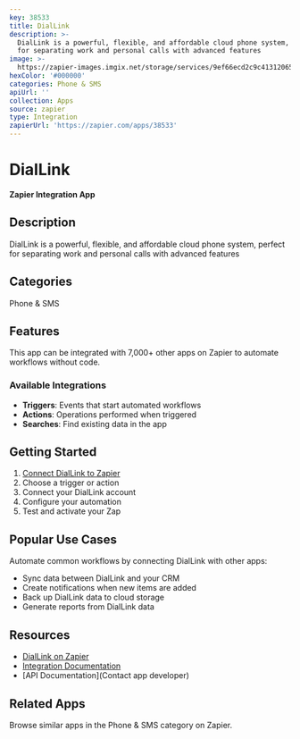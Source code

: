```yaml
---
key: 38533
title: DialLink
description: >-
  DialLink is a powerful, flexible, and affordable cloud phone system, perfect
  for separating work and personal calls with advanced features
image: >-
  https://zapier-images.imgix.net/storage/services/9ef66ecd2c9c413120656485a6596a25.png?auto=format%2Ccompress&ixlib=python-3.0.0&q=50
hexColor: '#000000'
categories: Phone & SMS
apiUrl: ''
collection: Apps
source: zapier
type: Integration
zapierUrl: 'https://zapier.com/apps/38533'
---
```

# DialLink

**Zapier Integration App**

## Description

DialLink is a powerful, flexible, and affordable cloud phone system, perfect for separating work and personal calls with advanced features

## Categories

Phone & SMS

## Features

This app can be integrated with 7,000+ other apps on Zapier to automate workflows without code.

### Available Integrations

- **Triggers**: Events that start automated workflows
- **Actions**: Operations performed when triggered
- **Searches**: Find existing data in the app

## Getting Started

1. [Connect DialLink to Zapier](https://zapier.com/apps/38533)
2. Choose a trigger or action
3. Connect your DialLink account
4. Configure your automation
5. Test and activate your Zap

## Popular Use Cases

Automate common workflows by connecting DialLink with other apps:

- Sync data between DialLink and your CRM
- Create notifications when new items are added
- Back up DialLink data to cloud storage
- Generate reports from DialLink data

## Resources

- [DialLink on Zapier](https://zapier.com/apps/38533)
- [Integration Documentation](https://zapier.com/apps/38533/integrations)
- [API Documentation](Contact app developer)

## Related Apps

Browse similar apps in the Phone & SMS category on Zapier.
